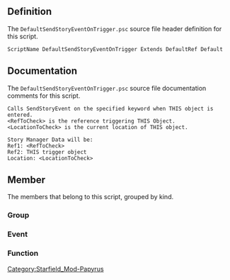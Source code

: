 {{Script_Object_Summary
| title = DefaultSendStoryEventOnTrigger
| name = [[SFM:Script-DefaultSendStoryEventOnTrigger|DefaultSendStoryEventOnTrigger]]
| extends = [[SFM:Script-DefaultRef|DefaultRef]] → [[SFM:Script-DefaultRefParent|DefaultRefParent]] → [[SFM:Script-ObjectReference|ObjectReference]] → [[SFM:Script-Form|Form]] → [[SFM:Script-ScriptObject|ScriptObject]]
| flags = Default
}}


== Definition ==
The <code>DefaultSendStoryEventOnTrigger.psc</code> source file header definition for this script.

<source lang="papyrus">
ScriptName DefaultSendStoryEventOnTrigger Extends DefaultRef Default
</source>


== Documentation ==
The <code>DefaultSendStoryEventOnTrigger.psc</code> source file documentation comments for this script.

<source>
Calls SendStoryEvent on the specified keyword when THIS object is entered.
<RefToCheck> is the reference triggering THIS Object.
<LocationToCheck> is the current location of THIS object.

Story Manager Data will be:
Ref1: <RefToCheck>
Ref2: THIS trigger object
Location: <LocationToCheck>
</source>


== Member ==
The members that belong to this script, grouped by kind.

=== Group ===
{{Script_Object_Member_Summary
| title = Quest_Properties
| script = [[SFM:Script-DefaultSendStoryEventOnTrigger|DefaultSendStoryEventOnTrigger]]
| name = [[SFM:Script-DefaultSendStoryEventOnTrigger/Quest_Properties|Quest_Properties]]
| kind = Group
| flags = collapsed
| documentation = Double-Click to EXPAND
}}

{{Script_Object_Member_Summary
| title = Script_Specific_Properties
| script = [[SFM:Script-DefaultSendStoryEventOnTrigger|DefaultSendStoryEventOnTrigger]]
| name = [[SFM:Script-DefaultSendStoryEventOnTrigger/Script_Specific_Properties|Script_Specific_Properties]]
| kind = Group
}}

=== Event ===
{{Script_Object_Member_Summary
| title = OnInit
| script = [[SFM:Script-DefaultSendStoryEventOnTrigger|DefaultSendStoryEventOnTrigger]]
| name = [[SFM:Script-DefaultSendStoryEventOnTrigger/OnInit|OnInit]]
| kind = Event
}}

{{Script_Object_Member_Summary
| title = OnTriggerEnter
| script = [[SFM:Script-DefaultSendStoryEventOnTrigger|DefaultSendStoryEventOnTrigger]]
| name = [[SFM:Script-DefaultSendStoryEventOnTrigger/OnTriggerEnter|OnTriggerEnter]]
| kind = Event
| parameters = ObjectReference akActionRef
}}

=== Function ===
{{Script_Object_Member_Summary
| title = DoSpecificThing
| script = [[SFM:Script-DefaultSendStoryEventOnTrigger|DefaultSendStoryEventOnTrigger]]
| name = [[SFM:Script-DefaultSendStoryEventOnTrigger/DoSpecificThing|DoSpecificThing]]
| kind = Function
| parameters = DefaultScriptFunctions:ParentScriptFunctionParams ParentScriptFunctionParams, ObjectReference RefToDoThingWith = none, bool LastRefToDoThingWith = true
| documentation = Reimplementing Parent's empty function
}}


[[Category:Starfield_Mod-Papyrus]]
